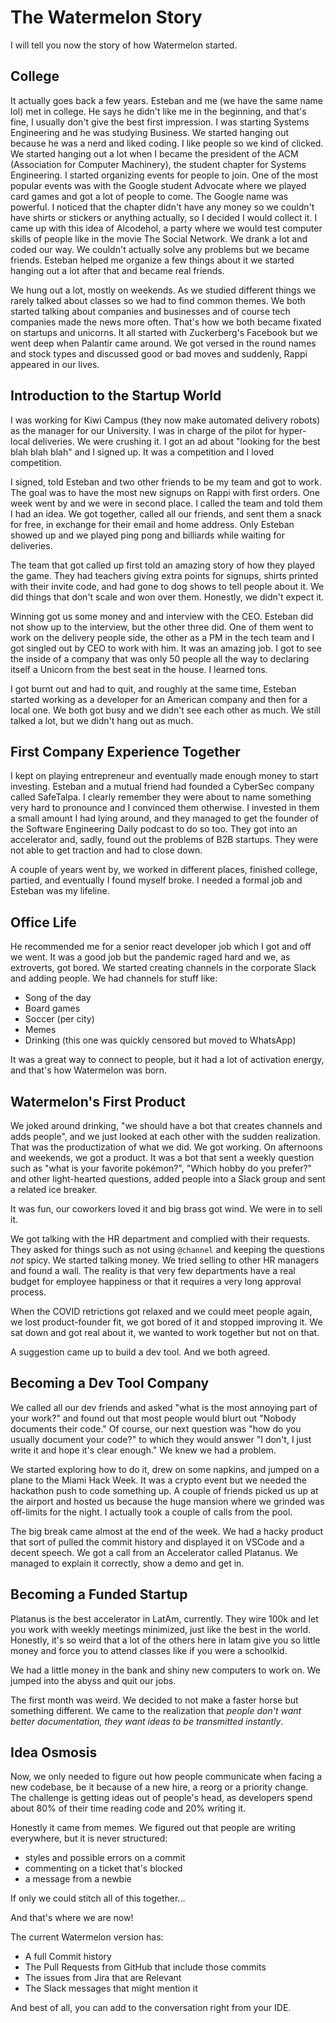 # The Watermelon Story

I will tell you now the story of how Watermelon started.

## College

It actually goes back a few years. Esteban and me (we have the same name lol) met in college. He says he didn't like me in the beginning, and that's fine, I usually don't give the best first impression. I was starting Systems Engineering and he was studying Business. We started hanging out because he was a nerd and liked coding. I like people so we kind of clicked.
We started hanging out a lot when I became the president of the ACM (Association for Computer Machinery), the student chapter for Systems Engineering. I started organizing events for people to join. One of the most popular events was with the Google student Advocate where we played card games and got a lot of people to come. The Google name was powerful.
I noticed that the chapter didn't have any money so we couldn't have shirts or stickers or anything actually, so I decided I would collect it. I came up with this idea of Alcodehol, a party where we would test computer skills of people like in the movie The Social Network. We drank a lot and coded our way. We couldn't actually solve any problems but we became friends. Esteban helped me organize a few things about it we started hanging out a lot after that and became real friends.

We hung out a lot, mostly on weekends. As we studied different things we rarely talked about classes so we had to find common themes. We both started talking about companies and businesses and of course tech companies made the news more often. That's how we both became fixated on startups and unicorns. It all started with Zuckerberg's Facebook but we went deep when Palantir came around. We got versed in the round names and stock types and discussed good or bad moves and suddenly, Rappi appeared in our lives.

## Introduction to the Startup World

I was working for Kiwi Campus (they now make automated delivery robots) as the manager for our University. I was in charge of the pilot for hyper-local deliveries. We were crushing it. I got an ad about "looking for the best blah blah blah" and I signed up. It was a competition and I loved competition.

I signed, told Esteban and two other friends to be my team and got to work. The goal was to have the most new signups on Rappi with first orders. One week went by and we were in second place. I called the team and told them I had an idea.
We got together, called all our friends, and sent them a snack for free, in exchange for their email and home address. Only Esteban showed up and we played ping pong and billiards while waiting for deliveries.

The team that got called up first told an amazing story of how they played the game. They had teachers giving extra points for signups, shirts printed with their invite code, and had gone to dog shows to tell people about it. We did things that don't scale and won over them. Honestly, we didn't expect it.

Winning got us some money and and interview with the CEO. Esteban did not show up to the interview, but the other three did. One of them went to work on the delivery people side, the other as a PM in the tech team and I got singled out by CEO to work with him. It was an amazing job. I got to see the inside of a company that was only 50 people all the way to declaring itself a Unicorn from the best seat in the house. I learned tons.

I got burnt out and had to quit, and roughly at the same time, Esteban started working as a developer for an American company and then for a local one. We both got busy and we didn't see each other as much. We still talked a lot, but we didn't hang out as much.

## First Company Experience Together

I kept on playing entrepreneur and eventually made enough money to start investing. Esteban and a mutual friend had founded a CyberSec company called SafeTalpa. I clearly remember they were about to name something very hard to pronounce and I convinced them otherwise. I invested in them a small amount I had lying around, and they managed to get the founder of the Software Engineering Daily podcast to do so too. They got into an accelerator and, sadly, found out the problems of B2B startups. They were not able to get traction and had to close down.

A couple of years went by, we worked in different places, finished college, partied, and eventually I found myself broke. I needed a formal job and Esteban was my lifeline.

## Office Life

He recommended me for a senior react developer job which I got and off we went. It was a good job but the pandemic raged hard and we, as extroverts, got bored. We started creating channels in the corporate Slack and adding people. We had channels for stuff like:

- Song of the day
- Board games
- Soccer (per city)
- Memes
- Drinking (this one was quickly censored but moved to WhatsApp)

It was a great way to connect to people, but it had a lot of activation energy, and that's how Watermelon was born.

## Watermelon's First Product

We joked around drinking, "we should have a bot that creates channels and adds people", and we just looked at each other with the sudden realization. That was the productization of what we did. We got working. On afternoons and weekends, we got a product. It was a bot that sent a weekly question such as "what is your favorite pokémon?", "Which hobby do you prefer?" and other light-hearted questions, added people into a Slack group and sent a related ice breaker.

It was fun, our coworkers loved it and big brass got wind. We were in to sell it.

We got talking with the HR department and complied with their requests. They asked for things such as not using `@channel` and keeping the questions _not_ spicy. We started talking money. We tried selling to other HR managers and found a wall. The reality is that very few departments have a real budget for employee happiness or that it requires a very long approval process.

When the COVID retrictions got relaxed and we could meet people again, we lost product-founder fit, we got bored of it and stopped improving it. We sat down and got real about it, we wanted to work together but not on that.

A suggestion came up to build a dev tool. And we both agreed.

## Becoming a Dev Tool Company

We called all our dev friends and asked "what is the most annoying part of your work?" and found out that most people would blurt out "Nobody documents their code." Of course, our next question was "how do you usually document your code?" to which they would answer "I don't, I just write it and hope it's clear enough." We knew we had a problem.

We started exploring how to do it, drew on some napkins, and jumped on a plane to the Miami Hack Week. It was a crypto event but we needed the hackathon push to code something up. A couple of friends picked us up at the airport and hosted us because the huge mansion where we grinded was off-limits for the night. I actually took a couple of calls from the pool.

The big break came almost at the end of the week. We had a hacky product that sort of pulled the commit history and displayed it on VSCode and a decent speech. We got a call from an Accelerator called Platanus. We managed to explain it correctly, show a demo and get in.

## Becoming a Funded Startup

Platanus is the best accelerator in LatAm, currently. They wire 100k and let you work with weekly meetings minimized, just like the best in the world. Honestly, it's so weird that a lot of the others here in latam give you so little money and force you to attend classes like if you were a schoolkid.

We had a little money in the bank and shiny new computers to work on. We jumped into the abyss and quit our jobs.

The first month was weird. We decided to not make a faster horse but something different. We came to the realization that _people don't want better documentation, they want ideas to be transmitted instantly_.

## Idea Osmosis

Now, we only needed to figure out how people communicate when facing a new codebase, be it because of a new hire, a reorg or a priority change. The challenge is getting ideas out of people's head, as developers spend about 80% of their time reading code and 20% writing it.

Honestly it came from memes. We figured out that people are writing everywhere, but it is never structured:

- styles and possible errors on a commit
- commenting on a ticket that's blocked
- a message from a newbie

If only we could stitch all of this together...

And that's where we are now!

The current Watermelon version has:

- A full Commit history
- The Pull Requests from GitHub that include those commits
- The issues from Jira that are Relevant
- The Slack messages that might mention it

And best of all, you can add to the conversation right from your IDE.
